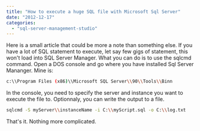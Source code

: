```yaml
---
title: "How to execute a huge SQL file with Microsoft Sql Server"
date: "2012-12-17"
categories: 
  - "sql-server-management-studio"
---
```


Here is a small article that could be more a note than something else. If you have a lot of SQL statement to execute, let say few gigs of statement, this won't load into SQL Server Manager. What you can do is to use the sqlcmd command. Open a DOS console and go where you have installed Sql Server Mananger. Mine is: 

```sh
c:\\Program Files (x86)\\Microsoft SQL Server\\90\\Tools\\Binn 
```  

In the console, you need to specify the server and instance you want to execute the file to. Optionnaly, you can write the output to a file.


```sh
sqlcmd -S myServer\\instanceName -i C:\\myScript.sql -o C:\\log.txt 
```

That's it. Nothing more complicated.

